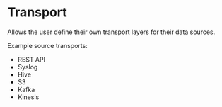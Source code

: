 # Transport

Allows the user define their own transport layers for their data sources.

Example source transports:

- REST API
- Syslog
- Hive
- S3
- Kafka
- Kinesis
